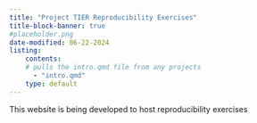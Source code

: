 ---
title: "Project TIER Reproducibility Exercises"
title-block-banner: true
#placeholder.png
date-modified: 06-22-2024
listing:
    contents:
    # pulls the intro.qmd file from any projects
      - "intro.qmd"
    type: default
---
This website is being developed to host reproducibility exercises